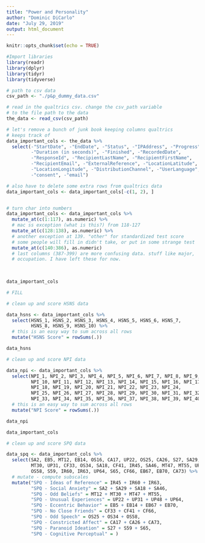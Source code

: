 ```yaml
---
title: "Power and Personality"
author: "Dominic DiCarlo"
date: "July 29, 2019"
output: html_document
---
```


```r
knitr::opts_chunk$set(echo = TRUE)
```

```r

#Import libraries
library(readr)
library(dplyr)
library(tidyr)
library(tidyverse)

```

```r

# path to csv data
csv_path <- "./p&p_dummy_data.csv"

# read in the qualtrics csv. change the csv_path variable
# to the file path to the data
the_data <- read_csv(csv_path)

# let's remove a bunch of junk book keeping columns qualtrics 
# keeps track of
data_important_cols <- the_data %>%
  select(-"StartDate", -"EndDate", -"Status", -"IPAddress", -"Progress",
         -"Duration (in seconds)", -"Finished", -"RecordedDate", 
         -"ResponseId", -"RecipientLastName", -"RecipientFirstName",
         -"RecipientEmail", -"ExternalReference", -"LocationLatitude",
         -"LocationLongitude", -"DistributionChannel", -"UserLanguage",
         -"consent", -"email")

# also have to delete some extra rows from qualtrics data
data_important_cols <- data_important_cols[-c(1, 2), ]


# turn char into numbers
data_important_cols <- data_important_cols %>%
  mutate_at(c(1:117), as.numeric) %>%
  # mac ss exception (what is this?) from 118-127
  mutate_at(c(128:138), as.numeric) %>%
  # another exception at 139. "other" for standardized test score
  # some people will fill in didn't take, or put in some strange test
  mutate_at(c(140:386), as.numeric)
  # last columns (387-399) are more confusing data. stuff like major,
  # occupation. I have left these for now. 
  
  

data_important_cols

```

```r

# FILL

```

```r

# clean up and score HSNS data

data_hsns <- data_important_cols %>%
  select(HSNS_1, HSNS_2, HSNS_3, HSNS_4, HSNS_5, HSNS_6, HSNS_7,
         HSNS_8, HSNS_9, HSNS_10) %>%
  # this is an easy way to sum across all rows
  mutate("HSNS Score" = rowSums(.)) 

data_hsns

```



```r

# clean up and score NPI data

data_npi <- data_important_cols %>%
  select(NPI_1, NPI_2, NPI_3, NPI_4, NPI_5, NPI_6, NPI_7, NPI_8, NPI_9,
         NPI_10, NPI_11, NPI_12, NPI_13, NPI_14, NPI_15, NPI_16, NPI_17,
         NPI_18, NPI_19, NPI_20, NPI_21, NPI_22, NPI_23, NPI_24, 
         NPI_25, NPI_26, NPI_27, NPI_28, NPI_29, NPI_30, NPI_31, NPI_32,
         NPI_33, NPI_34, NPI_35, NPI_36, NPI_37, NPI_38, NPI_39, NPI_40) %>%
  # this is an easy way to sum across all rows
  mutate("NPI Score" = rowSums(.)) 

data_npi

data_important_cols
```

```r

# clean up and score SPQ data

data_spq <- data_important_cols %>%
  select(SA2, EB5, MT12, EB14, OS16, CA17, UP22, OS25, CA26, S27, SA29,
         MT30, UP31, CF33, OS34, SA18, CF41, IR45, SA46, MT47, MT55, UP48,
         OS58, S59, IR60, IR63, UP64, S65, CF66, EB67, EB70, CA73) %>%
  # mutate - compute subscales
  mutate("SPQ - Ideas of Reference" = IR45 + IR60 + IR63,
         "SPQ - Social Anxiety" = SA2 + SA29 + SA18 + SA46,
         "SPQ - Odd Beliefs" = MT12 + MT30 + MT47 + MT55,
         "SPQ - Unusual Experiences" = UP22 + UP31 + UP48 + UP64,
         "SPQ - Eccentric Behavior" = EB5 + EB14 + EB67 + EB70,
         "SPQ - No Close Friends" = CF33 + CF41 + CF66,
         "SPQ - Odd Speech" = OS25 + OS34 + OS58,
         "SPQ - Constricted Affect" = CA17 + CA26 + CA73,
         "SPQ - Paranoid Ideation" = S27 + S59 + S65,
         "SPQ - Cognitive Perceptual" = )

``` 